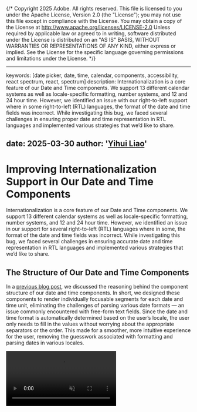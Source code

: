 {/* Copyright 2025 Adobe. All rights reserved.
This file is licensed to you under the Apache License, Version 2.0 (the "License");
you may not use this file except in compliance with the License. You may obtain a copy
of the License at http://www.apache.org/licenses/LICENSE-2.0
Unless required by applicable law or agreed to in writing, software distributed under
the License is distributed on an "AS IS" BASIS, WITHOUT WARRANTIES OR REPRESENTATIONS
OF ANY KIND, either express or implied. See the License for the specific language
governing permissions and limitations under the License. */}



---
keywords: [date picker, date, time, calendar, components, accessibility, react spectrum, react, spectrum]
description: Internationalization is a core feature of our Date and Time components. We support 13 different calendar systems as well as locale-specific formatting, number systems, and 12 and 24 hour time. However, we identified an issue with our right-to-left support where in some right-to-left (RTL) languages, the format of the date and time fields was incorrect. While investigating this bug, we faced several challenges in ensuring proper date and time representation in RTL languages and implemented various strategies that we’d like to share.

date: 2025-03-30
author: '[Yihui Liao](https://github.com/yihuiliao)'
---

# Improving Internationalization Support in Our Date and Time Components

Internationalization is a core feature of our Date and Time components. We support 13 different calendar systems as well as locale-specific formatting, number systems, and 12 and 24 hour time. However, we identified an issue in our support for several right-to-left (RTL) languages where in some, the format of the date and time fields was incorrect. While investigating this bug, we faced several challenges in ensuring accurate date and time representation in RTL languages and implemented various strategies that we’d like to share.

## The Structure of Our Date and Time Components

In a [previous blog post](https://react-spectrum.adobe.com/blog/date-and-time-pickers-for-all.html#date-fields), we discussed the reasoning behind the component structure of our date and time components. In short, we designed these components to render individually focusable segments for each date and time unit, eliminating the challenges of parsing various date formats — an issue commonly encountered with free-form text fields. Since the date and time format is automatically determined based on the user’s locale, the user only needs to fill in the values without worrying about the appropriate separators or the order. This made for a smoother, more intuitive experience for the user, removing the guesswork associated with formatting and parsing dates in various locales.

<Video alt="Example of a React Spectrum DateField component in various locales" src={localeVideoURL} muted controls/>

## Unicode Bidirectional Algorithm

To format the segments according to the user locale, we relied on the [Intl.DateTimeFormat API](https://developer.mozilla.org/en-US/docs/Web/JavaScript/Reference/Global_Objects/Intl/DateTimeFormat) to help localize our dates and flexbox to handle the layout. Flexbox conveniently handled the right-to-left layouts by mirroring the segment order provided by the API which typically works well for RTL languages. However, in some cases, it is more complex. RTL languages often have bidirectional text, meaning it contains a mix of right-to-left and left-to-right elements. For example, in Arabic and Hebrew, numbers are always written from left-to-right. In cases where numbers are combined with text, the general flow proceeds right to left, but the numbers are written from left to right. 

We found that dates behave bidirectionally in right-to-left languages and just mirroring the segment order was too simplistic for this complex behavior. As a result, some of our date fields were formatted incorrectly. For instance, in Hebrew (`he-IL`), the proper numeric date format should be `DD.MM.YYYY`, but our date component was displaying `YYYY.MM.DD`. This issue varied across different RTL languages for date fields, but for time fields, we observed a consistent problem across all RTL languages where time segments were flipped, rendering `MM:HH` instead of the correct `HH:MM` format.

<RTLTimefield />

Instead of applying `display: flex` on the container wrapping the segments, we needed to use [normal CSS flow layout](https://developer.mozilla.org/en-US/docs/Web/CSS/CSS_display/Flow_layout) instead and update each segment to be a `span`. This allows the browser to apply the [Unicode Bidirectional Algorithm](https://unicode.org/reports/tr9/), which reorders the characters in right-to-left text according to a set of standardized rules.

While it seemed like a relatively simple fix, we later discovered through testing that this only corrected the format when segments contained numeric values. If they had placeholder values, the order was still incorrect, causing some undesirable behaviors. This was because the placeholders are typically non-numeric characters, e.g. `'شهر'` representing "month" in Arabic. As a result, when the user pressed the Backspace key to clear a segment to its placeholder, the order of the segments would change. Then, when a user entered a numeric value, the segment would shift back to its correct order. This posed an interesting challenge: how do we ensure consistent formatting regardless of whether a segment contained a placeholder or a user-entered value — all without hard coding segment order for each locale?

Below is an example of how the dates were being formatted based on user-entered or placeholder values along with a video to demonstrate the shifting behavior:

<RTLActualPlaceholder />

<Video alt="Demo of the date segments shifting when backspacing" src={placeholderVideoURL} muted controls />


## TimeFields

We first addressed time fields since they were easier to fix. As mentioned earlier, the segments in time fields for RTL languages were flipped. We learned that regardless of locale, all time fields should follow the `HH:MM` format. Knowing this, we could apply a direction of left-to-right (LTR) on the numeric values across all segments in a time field. We could do this by wrapping the time field in a `<bdo>` tag and setting the `dir` attribute to `ltr` which would override the current text direction from `rtl` to `ltr`. 

However, instead of changing the DOM structure and introducing potential side effects, we chose to use the [LRI (left-to-right isolate) Unicode character](https://www.w3.org/International/questions/qa-bidi-unicode-controls) to encapsulate the time segments and force an LTR direction. This sets the text direction to `ltr` and isolates the time field from the surrounding text. Adding this Unicode character is the equivalent of wrapping the time segments in a `<bdo>` tag but offers several advantages. Since the character is invisible, there are no visual changes, and by adding it as a siblings to the segments, we avoided major structural changes to the DOM. Additionally, by enforcing a LTR direction, we no longer had to worry about whether the time field consisted of placeholders or numeric values. Lastly, it ensured that when a date field included a time, that the time field appeared in the correct order with respect to the date field (e.g. `8:45 1/31/2025` instead of `1/31/2025 8:45`).

Below is a simplified code example of how we utilize Unicode characters to enforce an left-to-right direction on the segments:

```tsx example render=false
<div styles={{display: 'inline'}}>
  {/*- begin highlight -*/}
  <span>{'\u2066'}</span>
  {/*- end highlight -*/}
  <span aria-label="hour">2</span>
  <span>:</span>
  <span aria-label="minute">45</span>
  {/*- begin highlight -*/}
  <span>{'\u2069'}</span>
  {/*- end highlight -*/}
</div>
```

## DateFields

Date fields, on the other hand, were much more complicated to solve in comparsion. Since we were relying on `display: flex` to format the date segments, the resulting format appeared to mirror the order in which the segments were stored, as returned by [DateFormatter](https://react-spectrum.adobe.com/internationalized/date/DateFormatter.html#dateformatter). This suggested that we could apply a similar approach to what we used for time fields — forcing a left-to-right direction on the date segments. 

However, this assumption proved too broad. In some locales, such as Arabic (`ar-AE`), the date segments were already correctly formatted. In particular, we found that in Arabic, the separators between date segments contained [right-to-left marks](https://en.wikipedia.org/wiki/Implicit_directional_marks) which were returned by the `Intl.DateTimeFormat` API. This causes the separators to be positioned to the left of the preceding text. When we tried enforcing a left-to-right direction like we did in time field using the same solution, the date field was formatted as `2 2022/ 12/` instead of `2022/12/2` due to the presence of the the right-to-left marks interferring with the LRI Unicode. In contrast, Hebrew did not have such markers. Therefore, we had to adopt a different approach that accounted for these variations. 

```tsx example render=false
// An example of a date field in ar-AE
<div>
  <span aria-label="day">3</span>
  {/*- begin highlight -*/}
  <span>&rlm;/</span>
  {/*- end highlight -*/}
  <span aria-label="month">11</span>
  {/*- begin highlight -*/}
  <span>&rlm;/</span>  
  {/*- end highlight -*/}
  <span aria-label="year">2020</span>
</div>
```

```tsx example render=false
// An example of a date field in he-IL
<div>
  <span aria-label="day">3</span>
  <span>.</span>
  <span aria-label="month">11</span>
  <span>.</span>  
  <span aria-label="year">2020</span>
</div>
```

Through much trial and error, we discovered that appplying the [left-to-right embedding (LRE) Unicode](https://unicode.org/reports/tr9/#Explicit_Directional_Embeddings) on each date segment displayed date fields in Hebrew as left-to-right but also preserved the right-to-left marks on the separaters in Arabic, ensuring that dates in both languages were formatted correctly. While we could have added Unicode to the segments like we did with the time fields, we opted for the [equivalent CSS](https://unicode.org/reports/tr9/#Markup_And_Formatting) approach instead to avoid modifying the DOM. This CSS is applied on date segments with placeholder or actual values to avoid the behavior discussed earlier with shifting segments. Through additional testing, we found that we should only apply left-to-right embedding on numeric values. If the value was displayed as text (e.g. "November" instead of "11") we did not apply this CSS.

## Keyboard Navigation

After fixing the formatting, we also needed to update the keyboard navigation. Previously, when pressing the left arrow key, you would go to the next node in the DOM and vice versa for the right arrow key. However, after these changes, visually adjacent elements were not necessarily adjacent in the DOM so this would not work anymore. For example, in Hebrew (`he-IL`), the day and minute segment are supposed to be visually adjacent (e.g. `HH:MM DD.MM.YYYY`), but in the DOM, there are several other segments between them.

```tsx example render=false
// An example of the DOM structure of a date field in he-IL
<div>
  <span aria-label="day">3</span>
  <span>.</span>
  <span aria-label="month">11</span>
  <span>.</span>  
  <span aria-label="year">2020</span>
  <span>,</span>
  <span aria-label="hour">8</span>
  <span>:</span>  
  <span aria-label="minute">45</span>
</div>
```

Below is an example of a date field in Hebrew with the correct date format but incorrect keyboard navigation. Pressing the left arrow key should navigate you to the segment to the immediate left, while the right arrow key should navigate you to the segment to the immediate right. 

<Video alt="Demo of keyboard navigation prior to fixes" src={keyboardVideoURL} muted controls />

As a result, we updated the keyboard navigation in right-to-left langauges to calculate the distance between the currently focused segment and other segments to identify the closest node based on whether the left or right arrow key was pressed, rather than reying on the DOM order.

## Conclusion

As you can see, formatting dates correctly is quite challenging, especially in right-to-left languages. Fortunately, tools like the Unicode Bidirectional Algorithm help with formatting so we don’t have to handle everything manually. However, as we discovered with this bug, it doesn’t always work as expected and unexpected factors can interfere with it.

After extensive testing, we developed a solution that ensures proper formatting for users of React Spectrum, React Aria Components, and our hooks. If you haven’t tried our date and time components yet, we encourage you to check them out! And if you’re already using them, be sure to update to at least the March 2025 release to ensure correct formatting in right-to-left languages and to make the appropriate changes noted in the [release notes](https://react-spectrum.adobe.com/releases/2025-03-05.html#date-and-time-formatting-in-rtl-languages)!